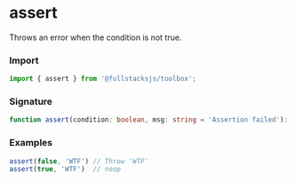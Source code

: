 # assert

Throws an error when the condition is not true.

### Import

```typescript copy
import { assert } from '@fullstacksjs/toolbox';
```

### Signature

```typescript copy
function assert(condition: boolean, msg: string = 'Assertion failed'): void {}
```

### Examples

```typescript copy
assert(false, 'WTF') // Throw 'WTF'
assert(true, 'WTF')  // noop
```
